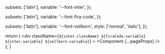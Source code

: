
  subsets: ['latin'],
  variable: '--font-inter',
});

  subsets: ['latin'],
  variable: '--font-fira-code',
});

  subsets: ['latin'],
  variable: '--font-vollkorn',
  style: ['normal', 'italic'],
});

  return (
    <div
      className={`${inter.className} ${firaCode.variable} ${inter.variable} ${vollkorn.variable}`}
    >
      <Component {...pageProps} />
      <Analytics />
      <SpeedInsights />
    </div>
  );
}
